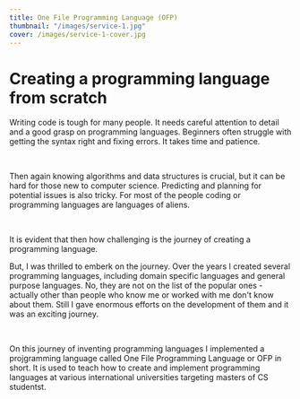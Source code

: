 ```yaml
---
title: One File Programming Language (OFP)
thumbnail: "/images/service-1.jpg"
cover: /images/service-1-cover.jpg
---
```

# Creating a programming language from scratch

Writing code is tough for many people. It needs careful attention to detail and a good grasp on programming languages.
Beginners often struggle with getting the syntax right and fixing errors.
It takes time and patience.

<br />

Then again knowing algorithms and data structures is crucial, but it can be hard for those new to computer science.
Predicting and planning for potential issues is also tricky. For most of the people coding or programming languages 
are languages of aliens.

<br />

It is evident that then how challenging is the journey of creating a programming language.

But, I was thrilled to emberk on the journey. Over the years I created several programming languages, including domain specific languages and general purpose languages.
No, they are not on the list of the popular ones - actually other than people who know me or worked
with me don't know about them. Still I gave enormous efforts on the development of them and it was an exciting journey.

<br />

On this journey of inventing programming languages I implemented a projgramming language called
One File Programming Language or OFP in short. It is used to teach how to create and implement programming languages 
at various international universities targeting masters of CS studentst.

